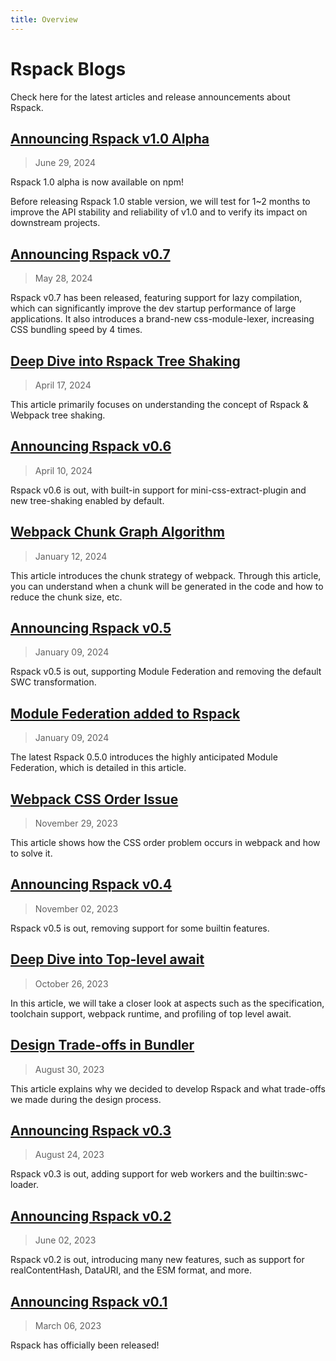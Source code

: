 ```yaml
---
title: Overview
---
```


# Rspack Blogs

Check here for the latest articles and release announcements about Rspack.

## [Announcing Rspack v1.0 Alpha](/blog/announcing-1-0-alpha)

> June 29, 2024

Rspack 1.0 alpha is now available on npm!

Before releasing Rspack 1.0 stable version, we will test for 1~2 months to improve the API stability and reliability of v1.0 and to verify its impact on downstream projects.

## [Announcing Rspack v0.7](/blog/announcing-0-7)

> May 28, 2024

Rspack v0.7 has been released, featuring support for lazy compilation, which can significantly improve the dev startup performance of large applications. It also introduces a brand-new css-module-lexer, increasing CSS bundling speed by 4 times.

## [Deep Dive into Rspack Tree Shaking](https://github.com/orgs/web-infra-dev/discussions/17)

> April 17, 2024

This article primarily focuses on understanding the concept of Rspack & Webpack tree shaking.

## [Announcing Rspack v0.6](/blog/announcing-0-6)

> April 10, 2024

Rspack v0.6 is out, with built-in support for mini-css-extract-plugin and new tree-shaking enabled by default.

## [Webpack Chunk Graph Algorithm](https://github.com/orgs/web-infra-dev/discussions/15)

> January 12, 2024

This article introduces the chunk strategy of webpack. Through this article, you can understand when a chunk will be generated in the code and how to reduce the chunk size, etc.

## [Announcing Rspack v0.5](/blog/announcing-0-5)

> January 09, 2024

Rspack v0.5 is out, supporting Module Federation and removing the default SWC transformation.

## [Module Federation added to Rspack](/blog/module-federation-added-to-rspack)

> January 09, 2024

The latest Rspack 0.5.0 introduces the highly anticipated Module Federation, which is detailed in this article.

## [Webpack CSS Order Issue](https://github.com/orgs/web-infra-dev/discussions/12)

> November 29, 2023

This article shows how the CSS order problem occurs in webpack and how to solve it.

## [Announcing Rspack v0.4](/blog/announcing-0-4)

> November 02, 2023

Rspack v0.5 is out, removing support for some builtin features.

## [Deep Dive into Top-level await](https://github.com/orgs/web-infra-dev/discussions/9)

> October 26, 2023

In this article, we will take a closer look at aspects such as the specification, toolchain support, webpack runtime, and profiling of top level await.

## [Design Trade-offs in Bundler](https://github.com/orgs/web-infra-dev/discussions/1)

> August 30, 2023

This article explains why we decided to develop Rspack and what trade-offs we made during the design process.

## [Announcing Rspack v0.3](/blog/announcing-0-3)

> August 24, 2023

Rspack v0.3 is out, adding support for web workers and the builtin:swc-loader.

## [Announcing Rspack v0.2](/blog/announcing-0-2)

> June 02, 2023

Rspack v0.2 is out, introducing many new features, such as support for realContentHash, DataURI, and the ESM format, and more.

## [Announcing Rspack v0.1](/blog/announcing-0-1)

> March 06, 2023

Rspack has officially been released!

